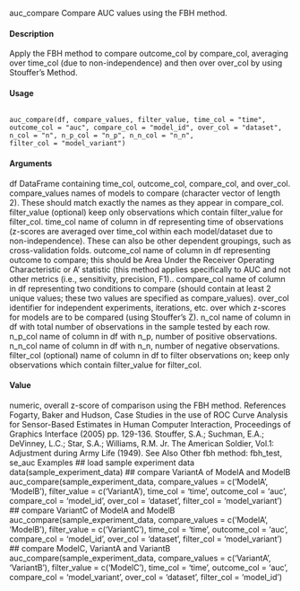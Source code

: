 auc_compare Compare AUC values using the FBH method.

#### Description
Apply the FBH method to compare outcome_col by compare_col, averaging over time_col (due
to non-independence) and then over over_col by using Stouffer’s Method.

#### Usage

<pre><code>
auc_compare(df, compare_values, filter_value, time_col = "time",
outcome_col = "auc", compare_col = "model_id", over_col = "dataset",
n_col = "n", n_p_col = "n_p", n_n_col = "n_n",
filter_col = "model_variant")
</code></pre>

#### Arguments
df DataFrame containing time_col, outcome_col, compare_col, and over_col.
compare_values names of models to compare (character vector of length 2). These should match
exactly the names as they appear in compare_col.
filter_value (optional) keep only observations which contain filter_value for filter_col.
time_col name of column in df representing time of observations (z-scores are averaged
over time_col within each model/dataset due to non-independence). These can
also be other dependent groupings, such as cross-validation folds.
outcome_col name of column in df representing outcome to compare; this should be Area
Under the Receiver Operating Characteristic or A’ statistic (this method applies
specifically to AUC and not other metrics (i.e., sensitivity, precision, F1)..
compare_col name of column in df representing two conditions to compare (should contain at
least 2 unique values; these two values are specified as compare_values).
over_col identifier for independent experiments, iterations, etc. over which z-scores for
models are to be compared (using Stouffer’s Z).
n_col name of column in df with total number of observations in the sample tested by
each row.
n_p_col name of column in df with n_p, number of positive observations.
n_n_col name of column in df with n_n, number of negative observations.
filter_col (optional) name of column in df to filter observations on; keep only observations
which contain filter_value for filter_col.

#### Value
numeric, overall z-score of comparison using the FBH method.
References
Fogarty, Baker and Hudson, Case Studies in the use of ROC Curve Analysis for Sensor-Based
Estimates in Human Computer Interaction, Proceedings of Graphics Interface (2005) pp. 129-136.
Stouffer, S.A.; Suchman, E.A.; DeVinney, L.C.; Star, S.A.; Williams, R.M. Jr. The American
Soldier, Vol.1: Adjustment during Army Life (1949).
See Also
Other fbh method: fbh_test, se_auc
Examples
## load sample experiment data
data(sample_experiment_data)
## compare VariantA of ModelA and ModelB
auc_compare(sample_experiment_data,
compare_values = c('ModelA', 'ModelB'),
filter_value = c('VariantA'),
time_col = 'time',
outcome_col = 'auc',
compare_col = 'model_id',
over_col = 'dataset',
filter_col = 'model_variant')
## compare VariantC of ModelA and ModelB
auc_compare(sample_experiment_data,
compare_values = c('ModelA', 'ModelB'),
filter_value = c('VariantC'),
time_col = 'time',
outcome_col = 'auc',
compare_col = 'model_id',
over_col = 'dataset',
filter_col = 'model_variant')
## compare ModelC, VariantA and VariantB
auc_compare(sample_experiment_data,
compare_values = c('VariantA', 'VariantB'),
filter_value = c('ModelC'),
time_col = 'time',
outcome_col = 'auc',
compare_col = 'model_variant',
over_col = 'dataset',
filter_col = 'model_id')

